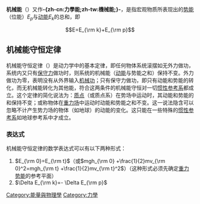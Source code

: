 {{Expand language|1=en|time=2020-09-30T14:19:40+00:00}}
{{noteTA|T=zh-hans:机械能;zh-hk:力學能;zh-tw:力學能|1=zh-hans:机械能;zh-hk:力學能;zh-tw:力學能}}
'''机械能'''（{{Lang-en|Mechanical energy}}）又作'''-{zh-cn:力學能;zh-tw:機械能;}-'''，是指宏观物质所表现出的[[势能|势能]]（位能）''E<sub>p</sub>''与[[动能|动能]]''E<sub>k</sub>''的总和，即
:<math>E=E_{\rm k}+E_{\rm p}</math>

==机械能守恒定律==
机械能守恒定律（{{Lang-en|law of conservation of mechanical energy}}）是动力学中的基本定律，即任何物体系统滚摆如无外力做功，系统内又只有[[保守力|保守力]]做功时，则系统的机械能（[[动能|动能]]与势能之和）保持不变。外力做功为零，表明没有从外界输入[[机械功|机械功]]；只有保守力做功，即只有动能和势能的转化，而无机械能转化为其他能，符合这两条件的机械能守恒对一切[[惯性参考系|惯性参考系]]都成立。这个定律的简化说法为：[[质点|质点]]（或质点系）在势场中运动时，其动能和势能的和保持不变；或称物体在[[重力场|重力场]]中运动时动能和势能之和不变。这一说法隐含可以忽略不计产生势力场的物体（如地球）的动能的变化。这只能在一些特殊的[[惯性参考系|惯性参考系]]如地球参考系中才成立。

===表达式===
机械能守恒定律的数学表达式可以有以下两种形式：

# <math>E_{\rm 0}=E_{\rm t}</math>（或<math>mgh_{\rm 0} +\frac{1}{2}mv_{\rm 0}^2=mgh_{\rm t} +\frac{1}{2}mv_{\rm t}^2</math>）（这种形式必须先确定[[重力势能|重力势能]]的参考平面）
# <math> \Delta E_{\rm k}=- \Delta E_{\rm p}</math>

{{Physics-stub}}

{{Footer energy}}

[[Category:能量與物理學|Category:能量與物理學]]
[[Category:力學|Category:力學]]